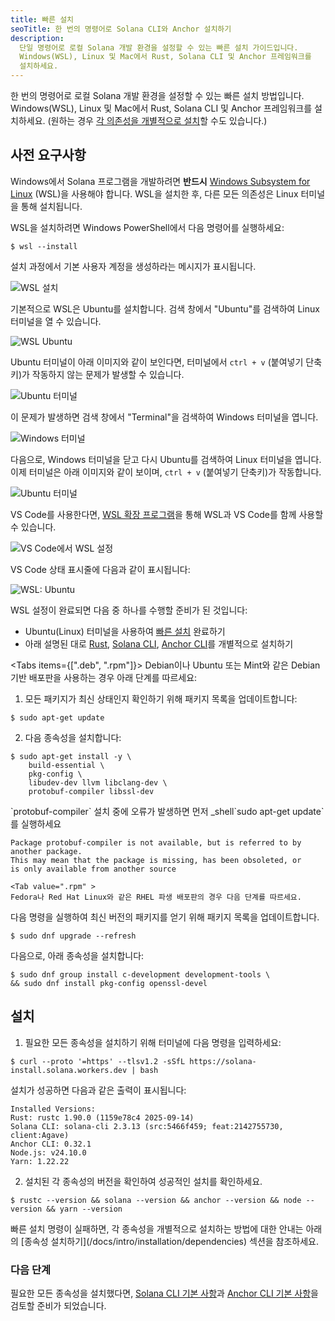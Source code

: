 ```yaml
---
title: 빠른 설치
seoTitle: 한 번의 명령어로 Solana CLI와 Anchor 설치하기
description:
  단일 명령어로 로컬 Solana 개발 환경을 설정할 수 있는 빠른 설치 가이드입니다.
  Windows(WSL), Linux 및 Mac에서 Rust, Solana CLI 및 Anchor 프레임워크를
  설치하세요.
---
```


한 번의 명령어로 로컬 Solana 개발 환경을 설정할 수 있는 빠른 설치 방법입니다.
Windows(WSL), Linux 및 Mac에서 Rust, Solana CLI 및 Anchor 프레임워크를
설치하세요. (원하는 경우
[각 의존성을 개별적으로 설치](/docs/intro/installation/dependencies)할 수도
있습니다.)

## 사전 요구사항

<Accordions>
<Accordion title="Windows">

Windows에서 Solana 프로그램을 개발하려면 **반드시**
[Windows Subsystem for Linux](https://learn.microsoft.com/en-us/windows/wsl/install)
(WSL)을 사용해야 합니다. WSL을 설치한 후, 다른 모든 의존성은 Linux 터미널을 통해
설치됩니다.

WSL을 설치하려면 Windows PowerShell에서 다음 명령어를 실행하세요:

```terminal
$ wsl --install
```

설치 과정에서 기본 사용자 계정을 생성하라는 메시지가 표시됩니다.

![WSL 설치](/assets/docs/intro/installation/wsl-install.png)

기본적으로 WSL은 Ubuntu를 설치합니다. 검색 창에서 "Ubuntu"를 검색하여 Linux
터미널을 열 수 있습니다.

![WSL Ubuntu](/assets/docs/intro/installation/wsl-ubuntu-search.png)

Ubuntu 터미널이 아래 이미지와 같이 보인다면, 터미널에서 `ctrl + v` (붙여넣기
단축키)가 작동하지 않는 문제가 발생할 수 있습니다.

![Ubuntu 터미널](/assets/docs/intro/installation/wsl-ubuntu-terminal-1.png)

이 문제가 발생하면 검색 창에서 "Terminal"을 검색하여 Windows 터미널을 엽니다.

![Windows 터미널](/assets/docs/intro/installation/wsl-windows-terminal.png)

다음으로, Windows 터미널을 닫고 다시 Ubuntu를 검색하여 Linux 터미널을 엽니다.
이제 터미널은 아래 이미지와 같이 보이며, `ctrl + v` (붙여넣기 단축키)가
작동합니다.

![Ubuntu 터미널](/assets/docs/intro/installation/wsl-ubuntu-terminal-2.png)

VS Code를 사용한다면,
[WSL 확장 프로그램](https://code.visualstudio.com/docs/remote/wsl-tutorial)을
통해 WSL과 VS Code를 함께 사용할 수 있습니다.

![VS Code에서 WSL 설정](/assets/docs/intro/installation/wsl-vscode.png)

VS Code 상태 표시줄에 다음과 같이 표시됩니다:

![WSL: Ubuntu](/assets/docs/intro/installation/wsl-vscode-ubuntu.png)

WSL 설정이 완료되면 다음 중 하나를 수행할 준비가 된 것입니다:

- Ubuntu(Linux) 터미널을 사용하여 [빠른 설치](#installation) 완료하기
- 아래 설명된 대로 [Rust](/docs/intro/installation/dependencies#install-rust),
  [Solana CLI](/docs/intro/installation/dependencies#install-solana-cli),
  [Anchor CLI](/docs/intro/installation/dependencies#install-anchor-cli)를
  개별적으로 설치하기

</Accordion>
<Accordion title="Linux">

<Tabs items={[".deb", ".rpm"]}>
<Tab value=".deb" >
Debian이나 Ubuntu 또는 Mint와 같은 Debian 기반 배포판을 사용하는 경우 아래 단계를 따르세요:

1. 모든 패키지가 최신 상태인지 확인하기 위해 패키지 목록을 업데이트합니다:

```terminal
$ sudo apt-get update
```

2. 다음 종속성을 설치합니다:

```terminal
$ sudo apt-get install -y \
    build-essential \
    pkg-config \
    libudev-dev llvm libclang-dev \
    protobuf-compiler libssl-dev
```

<Callout>
`protobuf-compiler` 설치 중에 오류가 발생하면 먼저 _shell`sudo apt-get update`를 실행하세요

```
Package protobuf-compiler is not available, but is referred to by another package.
This may mean that the package is missing, has been obsoleted, or
is only available from another source
```

</Callout>

  </Tab>

    <Tab value=".rpm" >
    Fedora나 Red Hat Linux와 같은 RHEL 파생 배포판의 경우 다음 단계를 따르세요.

다음 명령을 실행하여 최신 버전의 패키지를 얻기 위해 패키지 목록을
업데이트합니다.

```terminal
$ sudo dnf upgrade --refresh
```

다음으로, 아래 종속성을 설치합니다:

```terminal
$ sudo dnf group install c-development development-tools \
&& sudo dnf install pkg-config openssl-devel
```

  </Tab>
</Tabs>

</Accordion>
</Accordions>

## 설치

1. 필요한 모든 종속성을 설치하기 위해 터미널에 다음 명령을 입력하세요:

```terminal
$ curl --proto '=https' --tlsv1.2 -sSfL https://solana-install.solana.workers.dev | bash
```

설치가 성공하면 다음과 같은 출력이 표시됩니다:

```
Installed Versions:
Rust: rustc 1.90.0 (1159e78c4 2025-09-14)
Solana CLI: solana-cli 2.3.13 (src:5466f459; feat:2142755730, client:Agave)
Anchor CLI: 0.32.1
Node.js: v24.10.0
Yarn: 1.22.22
```

2. 설치된 각 종속성의 버전을 확인하여 성공적인 설치를 확인하세요.

```terminal
$ rustc --version && solana --version && anchor --version && node --version && yarn --version
```

<Callout>
  빠른 설치 명령이 실패하면, 각 종속성을 개별적으로 설치하는 방법에 대한 안내는
  아래의 [종속성 설치하기](/docs/intro/installation/dependencies) 섹션을
  참조하세요.
</Callout>

### 다음 단계

필요한 모든 종속성을 설치했다면,
[Solana CLI 기본 사항](/docs/intro/installation/solana-cli-basics)과
[Anchor CLI 기본 사항](/docs/intro/installation/anchor-cli-basics)을 검토할
준비가 되었습니다.
